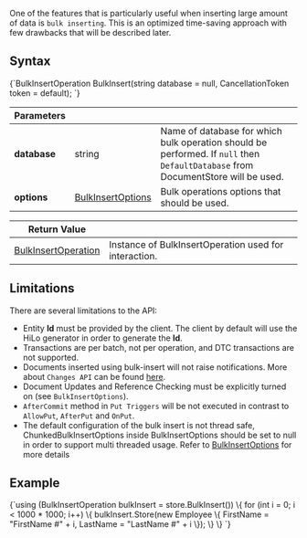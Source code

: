
One of the features that is particularly useful when inserting large amount of data is `bulk inserting`. This is an optimized time-saving approach with few drawbacks that will be described later.

## Syntax

<TabItem value="bulk_inserts_1" label="bulk_inserts_1">
<CodeBlock language="csharp">
{`BulkInsertOperation BulkInsert(string database = null, CancellationToken token = default);
`}
</CodeBlock>
</TabItem>

| Parameters | | |
| ------------- | ------------- | ----- |
| **database** | string | Name of database for which bulk operation should be performed. If `null` then `DefaultDatabase` from DocumentStore will be used. |
| **options** | [BulkInsertOptions](../../glossary/bulk-insert-options.mdx) | Bulk operations options that should be used. |

| Return Value | |
| ------------- | ----- |
| [BulkInsertOperation](../../glossary/bulk-insert-operation.mdx) | Instance of BulkInsertOperation used for interaction. |

## Limitations

There are several limitations to the API:

* Entity **Id** must be provided by the client. The client by default will use the HiLo generator in order to generate the **Id**.
* Transactions are per batch, not per operation, and DTC transactions are not supported.
* Documents inserted using bulk-insert will not raise notifications. More about `Changes API` can be found [here](../../client-api/changes/what-is-changes-api.mdx).
* Document Updates and Reference Checking must be explicitly turned on (see `BulkInsertOptions`).
* `AfterCommit` method in `Put Triggers` will be not executed in contrast to `AllowPut`, `AfterPut` and `OnPut`.
* The default configuration of the bulk insert is not thread safe, ChunkedBulkInsertOptions inside BulkInsertOptions should be set to null in order to support multi threaded usage. Refer to  [BulkInsertOptions](../../glossary/bulk-insert-options.mdx)  for more details

## Example

<TabItem value="bulk_inserts_4" label="bulk_inserts_4">
<CodeBlock language="csharp">
{`using (BulkInsertOperation bulkInsert = store.BulkInsert())
\{
    for (int i = 0; i < 1000 * 1000; i++)
    \{
        bulkInsert.Store(new Employee
        \{
            FirstName = "FirstName #" + i,
            LastName = "LastName #" + i
        \});
    \}
\}
`}
</CodeBlock>
</TabItem>


